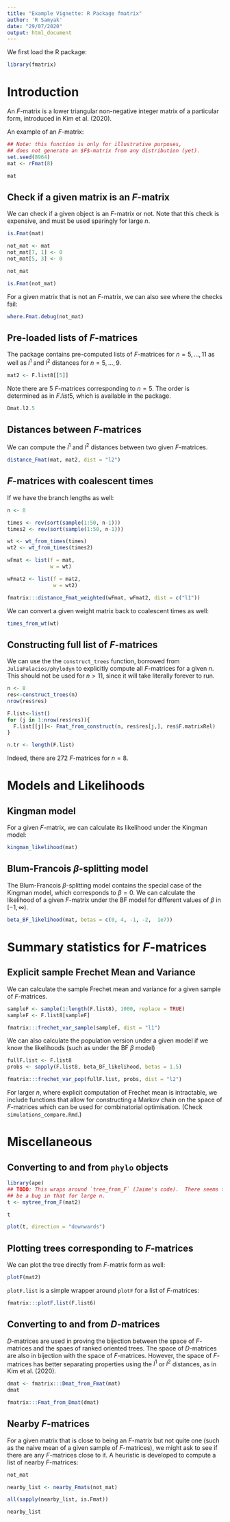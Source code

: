 ```yaml
---
title: "Example Vignette: R Package fmatrix"
author: 'R Samyak'
date: "29/07/2020"
output: html_document
---
```


We first load the R package:
```r
library(fmatrix)
```


# Introduction

An $F$-matrix is a lower triangular non-negative integer matrix of a particular form, introduced in Kim et al. (2020).

An example of an $F$-matrix:
```r
## Note: this function is only for illustrative purposes,
## does not generate an $F$-matrix from any distribution (yet).
set.seed(8964)
mat <- rFmat(8)

mat
```


## Check if a given matrix is an $F$-matrix

We can check if a given object is an $F$-matrix or not.  Note that this check is expensive, and must be used sparingly for large $n$.
```r
is.Fmat(mat)
```


```r
not_mat <- mat
not_mat[7, 1] <- 0
not_mat[5, 3] <- 0

not_mat

is.Fmat(not_mat)
```

For a given matrix that is not an $F$-matrix, we can also see where the checks fail:
```r
where.Fmat.debug(not_mat)
```


## Pre-loaded lists of $F$-matrices
The package contains pre-computed lists of $F$-matrices for $n = 5, ..., 11$ as well as $l^1$ and $l^2$ distances for $n = 5, ..., 9$.

```r
mat2 <- F.list8[[5]]
```

Note there are $5$ $F$-matrices corresponding to $n=5$.  The order is determined as in $F.list5$, which is available in the package.
```r
Dmat.l2.5
```

## Distances between $F$-matrices

We can compute the $l^1$ and $l^2$ distances between two given $F$-matrices.
```r
distance_Fmat(mat, mat2, dist = "l2")
```

## $F$-matrices with coalescent times

If we have the branch lengths as well:
```r
n <- 8

times <- rev(sort(sample(1:50, n-1)))
times2 <- rev(sort(sample(1:50, n-1)))

wt <- wt_from_times(times)
wt2 <- wt_from_times(times2)

wFmat <- list(f = mat,
              w = wt)

wFmat2 <- list(f = mat2,
               w = wt2)

fmatrix:::distance_Fmat_weighted(wFmat, wFmat2, dist = c("l1"))
```


We can convert a given weight matrix back to coalescent times as well:
```r
times_from_wt(wt)
```

## Constructing full list of $F$-matrices

We can use the the `construct_trees` function, borrowed from `JuliaPalacios/phylodyn` to explicitly compute all $F$-matrices for a given $n$.  This should not be used for $n > 11$, since it will take literally forever to run.
```r
n <- 8
res<-construct_trees(n)
nrow(res$res)

F.list<-list()
for (j in 1:nrow(res$res)){
  F.list[[j]]<- Fmat_from_construct(n, res$res[j,], res$F.matrixRel)
}

n.tr <- length(F.list)
```
Indeed, there are 272 $F$-matrices for $n = 8$.


# Models and Likelihoods

## Kingman model

For a given $F$-matrix, we can calculate its likelihood under the Kingman model:
```r
kingman_likelihood(mat)
```

## Blum-Francois $\beta$-splitting model

The Blum-Francois $\beta$-splitting model contains the special case of the Kingman model, which corresponds to $\beta = 0$.  We can calculate the likelihood of a given $F$-matrix under the BF model for different values of $\beta$ in $[-1, \infty)$.
```r
beta_BF_likelihood(mat, betas = c(0, 4, -1, -2,  1e7))
```




# Summary statistics for $F$-matrices

## Explicit sample Frechet Mean and Variance

We can calculate the sample Frechet mean and variance for a given sample of $F$-matrices.

```r
sampleF <- sample(1:length(F.list8), 1000, replace = TRUE)
sampleF <- F.list8[sampleF]

fmatrix:::frechet_var_sample(sampleF, dist = "l1")
```

We can also calculate the population version under a given model if we know the likelihoods (such as under the BF $\beta$ model)

```r
fullF.list <- F.list8
probs <- sapply(F.list8, beta_BF_likelihood, betas = 1.5)

fmatrix:::frechet_var_pop(fullF.list, probs, dist = "l2")
```

For larger $n$, where explicit computation of Frechet mean is intractable, we include functions that allow for constructing a Markov chain on the space of $F$-matrices which can be used for combinatorial optimisation.  (Check `simulations_compare.Rmd`.)


# Miscellaneous

## Converting to and from `phylo` objects

```r
library(ape)
## TODO: This wraps around `tree_from_F` (Jaime's code).  There seems to
## be a bug in that for large n.
t <- mytree_from_F(mat2)

t

plot(t, direction = "downwards")
```

## Plotting trees corresponding to $F$-matrices

We can plot the tree directly from $F$-matrix form as well:
```r
plotF(mat2)
```

`plotF.list` is a simple wrapper around `plotF` for a list of $F$-matrices: 
```r
fmatrix:::plotF.list(F.list6)
```


## Converting to and from $D$-matrices

$D$-matrices are used in proving the bijection between the space of $F$-matrices and the spaes of ranked oriented trees.  The space of $D$-matrices are also in bijection with the space of $F$-matrices.  However, the space of $F$-matrices has better separating properties using the $l^1$ or $l^2$ distances, as in Kim et al. (2020).
```r
dmat <- fmatrix:::Dmat_from_Fmat(mat)
dmat

fmatrix:::Fmat_from_Dmat(dmat)
```


## Nearby $F$-matrices

For a given matrix that is close to being an $F$-matrix but not quite one (such as the naive mean of a given sample of $F$-matrices), we might ask to see if there are any $F$-matrices close to it.  A heuristic is developed to compute a list of nearby $F$-matrices:

```r
not_mat

nearby_list <- nearby_Fmats(not_mat)

all(sapply(nearby_list, is.Fmat))

nearby_list
```
